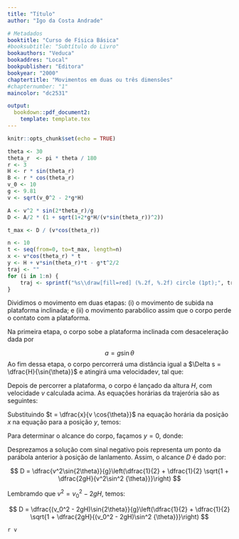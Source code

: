 ```yaml
---
title: "Título"
author: "Igo da Costa Andrade"

# Metadados
booktitle: "Curso de Física Básica"
#booksubtitle: "Subtítulo do Livro"
bookauthors: "Veduca"
bookaddres: "Local"
bookpublisher: "Editora"
bookyear: "2000"
chaptertitle: "Movimentos em duas ou três dimensões"
#chapternumber: "1"
maincolor: "dc2531"

output: 
  bookdown::pdf_document2:
    template: template.tex
---
```


```r
knitr::opts_chunk$set(echo = TRUE)

```

\section*{Lançamento a partir de uma plataforma inclinada}
```r

theta <- 30
theta_r  <- pi * theta / 180
r <- 3
H <- r * sin(theta_r)
B <- r * cos(theta_r)
v_0 <- 10
g <- 9.81
v <- sqrt(v_0^2 - 2*g*H)

A <- v^2 * sin(2*theta_r)/g
D <- A/2 * (1 + sqrt(1+2*g*H/(v*sin(theta_r))^2))

t_max <- D / (v*cos(theta_r))

n <- 10
t <- seq(from=0, to=t_max, length=n)
x <- v*cos(theta_r) * t
y <- H + v*sin(theta_r)*t - g*t^2/2
traj <- ""
for (i in 1:n) {
    traj <- sprintf("%s\\draw[fill=red] (%.2f, %.2f) circle (1pt);", traj, x[i]+B, y[i]+0.25)
}
```

\begin{enumerate}
  \item Um corpo, que vem com velocidade $v_0$, passa por uma plataforma de lançamento com uma inclinação $\theta$ conhecida, com altura $H$. No fim da plataforma, o corpo sai do local e alcança uma distância $d$. Qual é essa distância?
\end{enumerate}

\iniSol

\begin{figure}[H]
  \centering
  \begin{tikzpicture}[scale=0.8]
    \draw[thick] (-2, 0) -- (12, 0);
    \draw[fill=gray!50] (0,0) -- (`r B`, 0) -- (`r B`, `r H`) -- cycle;
    \draw[latex-latex] (1, 0) arc (0:`r theta`:1) node[midway, right] {$\theta$};
    \draw[latex-latex] (`r B+0.2`, 0) -- (`r B+0.2`, `r H`) node[midway, right] {$H$};
    \draw[fill=red!50] (-1.5, 0.25) circle (0.25);
    \draw[-latex] (-1.5, 0.25) -- (-0.5, 0.25) node [above] {$v_0$};
    \draw[latex-latex] (`r B`, -0.2) -- (`r B+D`, -0.2) node[midway, below] {$D$}; 
    `r traj`
  \end{tikzpicture}
\end{figure}

Dividimos o movimento em duas etapas: (i) o movimento de subida na plataforma inclinada; e (ii) o movimento parabólico assim que o corpo perde o contato com a plataforma.


Na primeira etapa, o corpo sobe a plataforma inclinada com desaceleração dada por

$$
a = g \sin{\theta}
$$
Ao fim dessa etapa, o corpo percorrerá uma distância igual a $\Delta s = \dfrac{H}{\sin{\theta}}$ e atingirá uma velocidade$v$, tal que:

\begin{align*}
  v^2 = v_0^2 - 2 a \Delta s &\Rightarrow v^2 = v_0^2 - 2g \sin{\theta} \dfrac{H}{\sin{\theta}}\\
  &\Rightarrow v^2 = v_0^2 - 2gH\\
  &\Rightarrow v = \sqrt{v_0^2 - 2gH}
\end{align*}


Depois de percorrer a plataforma, o corpo é lançado da altura $H$, com  velocidade $v$ calculada acima. As equações horárias da trajerória são as seguintes:

\begin{align*}
  \begin{cases}
    x = v \cos{\theta} t\\
    y = H + v \sin{\theta} t - \dfrac{1}{2}gt^2
  \end{cases}
\end{align*}

Substituindo $t = \dfrac{x}{v \cos{\theta}}$ na equação horária da posição $x$ na equação para a posição $y$, temos:

\begin{align*}
  y &= H + v \sin{\theta} \dfrac{x}{v \cos{\theta}} - \dfrac{1}{2} g \left(\dfrac{x}{v\cos{\theta}}\right)^2\\
  y &= H + \tan{\theta} x - \dfrac{g}{2v^2 \cos^2 {\theta}} x^2
\end{align*}

Para determinar o alcance do corpo, façamos $y = 0$, donde:

\begin{align*}
  H + \tan{\theta} x - \dfrac{g}{2v^2 \cos^2 {\theta}} x^2 = 0 & \Rightarrow x^2 - \tan{\theta}\left(\dfrac{2v^2\cos^2{\theta}}{g}\right) x - H \left(\dfrac{2v^2\cos^2{\theta}}{g}\right) = 0\\
  &\Rightarrow x^2 - \dfrac{v^2 2 \sin{\theta} \cos{\theta} }{g} x - \dfrac{2v^2 H \cos^2{\theta}}{g}  = 0\\
  &\Rightarrow x^2 - \dfrac{v^2 \sin{(2 \theta)}}{g} x - \dfrac{2v^2 H\cos^2 {\theta}}{g} = 0\\
  &\Rightarrow x = \dfrac{-\left[- \dfrac{v^2 \sin{(2 \theta)}}{g}\right] \pm \sqrt{\left[- \dfrac{v^2 \sin{(2 \theta)}}{g}\right]^2 - 4 \left(- \dfrac{2v^2 H \cos^2{\theta}}{g}\right)   }     }{2}\\
  &\Rightarrow x = \dfrac{ \dfrac{v^2 \sin{2\theta} }{g} \pm \sqrt{\left(\dfrac{v^2 \sin{2\theta}}{g}\right)^2 +  \dfrac{8v^2 H \cos^2{\theta}}{g}  }   }{2}\\
  &\Rightarrow x = \dfrac{v^2 \sin{2\theta} }{g} \left[\dfrac{1}{2} \pm \dfrac{1}{2}\sqrt{1 + \dfrac{8v^2H \cos^2{\theta}}{g} \dfrac{g^2}{v^4 \sin^2{2\theta}}}\right]\\
  &\Rightarrow x = \dfrac{v^2 \sin{2\theta} }{g} \left[\dfrac{1}{2} \pm \dfrac{1}{2}\sqrt{1 + \dfrac{2gH}{v^2\sin^2 {\theta}}}\right]\\
\end{align*}

Desprezamos a solução com sinal negativo pois representa um ponto da parábola anterior à posição de lanlamento. Assim, o alcance $D$ é dado por:

$$
D = \dfrac{v^2\sin{2\theta}}{g}\left(\dfrac{1}{2} + \dfrac{1}{2} \sqrt{1 + \dfrac{2gH}{v^2\sin^2 {\theta}}}\right)
$$

Lembramdo que $v^2 = v_0^2 - 2gH$, temos:

$$
D = \dfrac{(v_0^2 - 2gH)\sin{2\theta}}{g}\left(\dfrac{1}{2} + \dfrac{1}{2} \sqrt{1 + \dfrac{2gH}{(v_0^2 - 2gH)\sin^2 {\theta}}}\right)
$$

`r v`


\fimSol